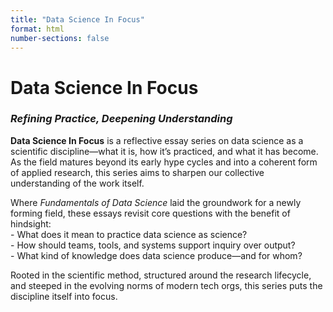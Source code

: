 ```yaml
---
title: "Data Science In Focus"
format: html
number-sections: false
---
```


# Data Science In Focus
### *Refining Practice, Deepening Understanding*

**Data Science In Focus** is a reflective essay series on data science as a scientific discipline—what it is, how it’s practiced, and what it has become. As the field matures beyond its early hype cycles and into a coherent form of applied research, this series aims to sharpen our collective understanding of the work itself.

Where *Fundamentals of Data Science* laid the groundwork for a newly forming field, these essays revisit core questions with the benefit of hindsight:  
- What does it mean to practice data science as science?  
- How should teams, tools, and systems support inquiry over output?  
- What kind of knowledge does data science produce—and for whom?

Rooted in the scientific method, structured around the research lifecycle, and steeped in the evolving norms of modern tech orgs, this series puts the discipline itself into focus.
